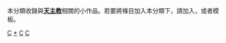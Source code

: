 {{hiddencat}}
本分類收錄與'''[[天主教|天主教]]'''相關的小作品。若要將條目加入本分類下，請加入'''{{tl|Catholicism-stub}}'''，或者'''{{tl|天主教小作品}}'''模板。

[[Category:小作品类别|C]]
[[Category:天主教|*]]
[[Category:基督教小作品|C]]
[[Category:宗教小作品|C]]
